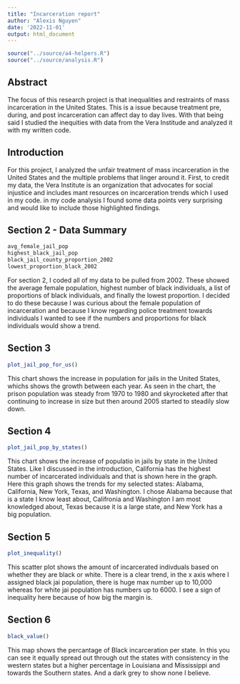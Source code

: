 ```yaml
---
title: "Incarceration report"
author: "Alexis Nguyen"
date: '2022-11-01'
output: html_document
---
```


```r
source("../source/a4-helpers.R")
source("../source/analysis.R")
```

## Abstract 
The focus of this research project is that inequalities and restraints of mass incarceration in the United States.
This is a issue because treatment pre, during, and post incarceration can affect day to day lives. With that being said
I studied the inequities with data from the Vera Institude and analyzed it with my written code. 

## Introduction 
For this project, I analyzed the unfair treatment of mass incarceration in the United States and the multiple problems that linger around it. First, to credit my data, the Vera Institute is an organization that advocates for social injustice and includes mant resources on incarceration trends which I used in my code. in my code analysis I found some data points very surprising and would like to include those highlighted findings. 

## Section 2 - Data Summary 
```r
avg_female_jail_pop
highest_black_jail_pop
black_jail_county_proportion_2002
lowest_proportion_black_2002
```
For section 2, I coded all of my data to be pulled from 2002. These showed the average female population, highest number of black individuals, a list of proportions of black individuals, and finally the lowest proportion. I decided to do these because I was curious about the female population of incarceration and because I know regarding police treatment towards individuals I wanted to see if the numbers and proportions for black individuals would show a trend.

## Section 3
```r
plot_jail_pop_for_us()
```
This chart shows the increase in population for jails in the United States, whichs shows the growth between each year. As seen in the chart, the prison population was steady from 1970 to 1980 and skyrocketed after that continuing to increase in size but then around 2005 started to steadily slow down.

## Section 4
```r
plot_jail_pop_by_states()
```
This chart shows the increase of populatio in jails by state in the United States. Like I discussed in the introduction, California has the highest number of incarcerated individuals and that is shown here in the graph. Here this graph shows the trends for my selected states: Alabama, California, New York, Texas, and Washington. I chose Alabama because that is a state I know least about, Califronia and Washington I am most knowledged about, Texas because it is a large state, and New York has a big population. 

## Section 5
```r
plot_inequality()
```
This scatter plot shows the amount of incarcerated indivduals based on whether they are black or white. There is a clear trend, in the x axis where I assigned black jai population, there is huge max number up to 10,000 whereas for white jai population has numbers up to 6000. I see a sign of inequality here because of how big the margin is.

## Section 6
```r
black_value()
```
This map shows the percantage of Black incarceration per state. In this you can see it equally spread out through out the states with consistency in the western states but a higher percentage in Louisiana and Mississippi and towards the Southern states. And a dark grey to show none I believe. 
